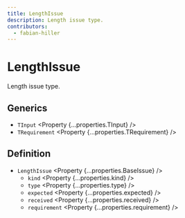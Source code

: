 ```yaml
---
title: LengthIssue
description: Length issue type.
contributors:
  - fabian-hiller
---
```



# LengthIssue

Length issue type.

## Generics

- `TInput` <Property {...properties.TInput} />
- `TRequirement` <Property {...properties.TRequirement} />

## Definition

- `LengthIssue` <Property {...properties.BaseIssue} />
  - `kind` <Property {...properties.kind} />
  - `type` <Property {...properties.type} />
  - `expected` <Property {...properties.expected} />
  - `received` <Property {...properties.received} />
  - `requirement` <Property {...properties.requirement} />
